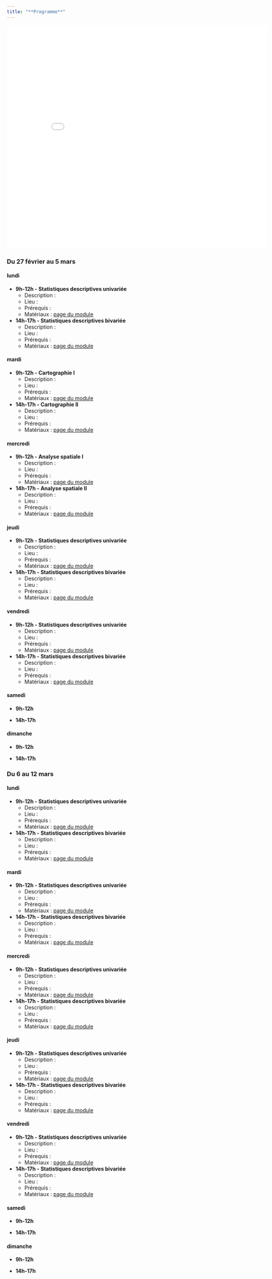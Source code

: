 ```yaml
---
title: "**Programme**"
---
```



<iframe src="//localendar.com/public/hpecout?style=W0" height=600 width=700 marginheight=0 marginwidth=0 scrolling=no frameborder=0 border=0></iframe>

<!-- <iframe width="700" height="700" src="https://framagenda.org/apps/calendar/embed/XC9KFcejmsfYBwG9"></iframe> -->


<!-- ```{=html} -->
<!-- <script src="https://apps.elfsight.com/p/platform.js" defer></script> -->
<!-- ``` -->
<!-- ::: elfsight-app-987446c7-d136-42b5-9db7-4d54a3cedee3 -->
<!-- ::: -->

### Du 27 février au 5 mars

::: panel-tabset
#### **lundi**

-   **9h-12h - Statistiques descriptives univariée**
    -   Description :
    -   Lieu :
    -   Prérequis :
    -   Matériaux : [page du module](modules/F_stat_uni.qmd)
-   **14h-17h - Statistiques descriptives bivariée**
    -   Description :
    -   Lieu :
    -   Prérequis :
    -   Matériaux : [page du module](modules/H_stat_biv.qmd)

#### **mardi**

-   **9h-12h - Cartographie I**
    -   Description :
    -   Lieu :
    -   Prérequis :
    -   Matériaux : [page du module](modules/G_cartographie.qmd)
-   **14h-17h - Cartographie II**
    -   Description :
    -   Lieu :
    -   Prérequis :
    -   Matériaux : [page du module](modules/G_cartographie.qmd)

#### **mercredi**

-   **9h-12h - Analyse spatiale I**
    -   Description :
    -   Lieu :
    -   Prérequis :
    -   Matériaux : [page du module](modules/I_semi_point.qmd)
-   **14h-17h - Analyse spatiale II**
    -   Description :
    -   Lieu :
    -   Prérequis :
    -   Matériaux : [page du module](modules/J_distance_acces.qmd)

#### **jeudi**

-   **9h-12h - Statistiques descriptives univariée**
    -   Description :
    -   Lieu :
    -   Prérequis :
    -   Matériaux : [page du module](modules/F_stat_uni.qmd)
-   **14h-17h - Statistiques descriptives bivariée**
    -   Description :
    -   Lieu :
    -   Prérequis :
    -   Matériaux : [page du module](modules/H_stat_biv.qmd)

#### **vendredi**

-   **9h-12h - Statistiques descriptives univariée**
    -   Description :
    -   Lieu :
    -   Prérequis :
    -   Matériaux : [page du module](modules/F_stat_uni.qmd)
-   **14h-17h - Statistiques descriptives bivariée**
    -   Description :
    -   Lieu :
    -   Prérequis :
    -   Matériaux : [page du module](modules/H_stat_biv.qmd)

#### **samedi**

-   **9h-12h**

-   **14h-17h**

#### **dimanche**

-   **9h-12h**

-   **14h-17h**
:::

### Du 6 au 12 mars

::: panel-tabset
#### **lundi**

-   **9h-12h - Statistiques descriptives univariée**
    -   Description :
    -   Lieu :
    -   Prérequis :
    -   Matériaux : [page du module](modules/F_stat_uni.qmd)
-   **14h-17h - Statistiques descriptives bivariée**
    -   Description :
    -   Lieu :
    -   Prérequis :
    -   Matériaux : [page du module](modules/H_stat_biv.qmd)

#### **mardi**

-   **9h-12h - Statistiques descriptives univariée**
    -   Description :
    -   Lieu :
    -   Prérequis :
    -   Matériaux : [page du module](modules/F_stat_uni.qmd)
-   **14h-17h - Statistiques descriptives bivariée**
    -   Description :
    -   Lieu :
    -   Prérequis :
    -   Matériaux : [page du module](modules/H_stat_biv.qmd)

#### **mercredi**

-   **9h-12h - Statistiques descriptives univariée**
    -   Description :
    -   Lieu :
    -   Prérequis :
    -   Matériaux : [page du module](modules/F_stat_uni.qmd)
-   **14h-17h - Statistiques descriptives bivariée**
    -   Description :
    -   Lieu :
    -   Prérequis :
    -   Matériaux : [page du module](modules/H_stat_biv.qmd)

#### **jeudi**

-   **9h-12h - Statistiques descriptives univariée**
    -   Description :
    -   Lieu :
    -   Prérequis :
    -   Matériaux : [page du module](modules/F_stat_uni.qmd)
-   **14h-17h - Statistiques descriptives bivariée**
    -   Description :
    -   Lieu :
    -   Prérequis :
    -   Matériaux : [page du module](modules/H_stat_biv.qmd)

#### **vendredi**

-   **9h-12h - Statistiques descriptives univariée**
    -   Description :
    -   Lieu :
    -   Prérequis :
    -   Matériaux : [page du module](modules/F_stat_uni.qmd)
-   **14h-17h - Statistiques descriptives bivariée**
    -   Description :
    -   Lieu :
    -   Prérequis :
    -   Matériaux : [page du module](modules/H_stat_biv.qmd)

#### **samedi**

-   **9h-12h**

-   **14h-17h**

#### **dimanche**

-   **9h-12h**

-   **14h-17h**
:::

